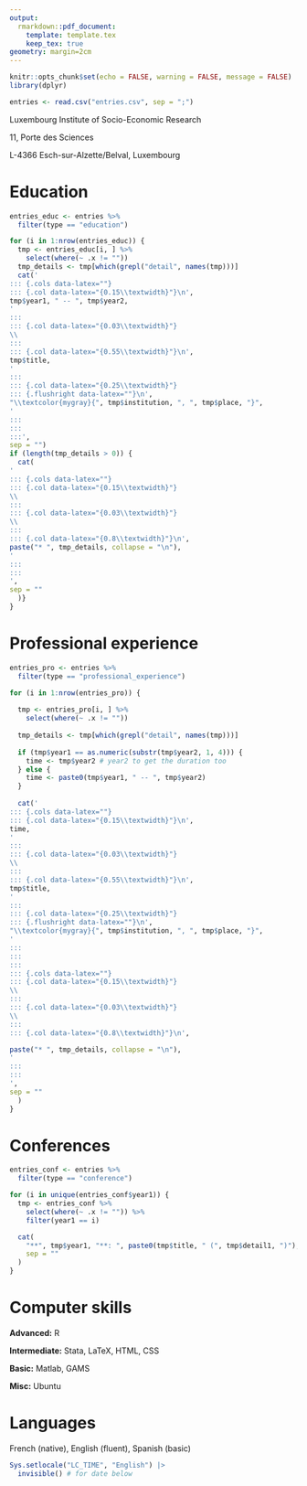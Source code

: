 ```yaml
---
output:
  rmarkdown::pdf_document:
    template: template.tex
    keep_tex: true
geometry: margin=2cm
---
```


```r
knitr::opts_chunk$set(echo = FALSE, warning = FALSE, message = FALSE)
library(dplyr)

entries <- read.csv("entries.csv", sep = ";")
```

\textbf{\huge{Etienne Bacher}}
\vspace{0.2cm} 

Luxembourg Institute of Socio-Economic Research 

11, Porte des Sciences \hfill \href{mailto:etienne.bacher@liser.lu}{\texttt{etienne.bacher@liser.lu}}

L-4366 Esch-sur-Alzette/Belval, Luxembourg \hfill \href{https://www.etiennebacher.com/}{\texttt{www.etiennebacher.com}}


# Education

```r
entries_educ <- entries %>%
  filter(type == "education")

for (i in 1:nrow(entries_educ)) {
  tmp <- entries_educ[i, ] %>% 
    select(where(~ .x != ""))
  tmp_details <- tmp[which(grepl("detail", names(tmp)))]
  cat('
::: {.cols data-latex=""}
::: {.col data-latex="{0.15\\textwidth}"}\n',
tmp$year1, " -- ", tmp$year2,
'
:::
::: {.col data-latex="{0.03\\textwidth}"}
\\ 
:::
::: {.col data-latex="{0.55\\textwidth}"}\n',
tmp$title,
'
:::
::: {.col data-latex="{0.25\\textwidth}"}
::: {.flushright data-latex=""}\n',
"\\textcolor{mygray}{", tmp$institution, ", ", tmp$place, "}",
'
:::
:::
:::',
sep = "")
if (length(tmp_details > 0)) {
  cat(
'
::: {.cols data-latex=""}
::: {.col data-latex="{0.15\\textwidth}"}
\\ 
:::
::: {.col data-latex="{0.03\\textwidth}"}
\\ 
:::
::: {.col data-latex="{0.8\\textwidth}"}\n',
paste("* ", tmp_details, collapse = "\n"),
'
:::
:::
',
sep = ""
  )}
}
```

# Professional experience

```r
entries_pro <- entries %>%
  filter(type == "professional_experience")

for (i in 1:nrow(entries_pro)) {
  
  tmp <- entries_pro[i, ] %>% 
    select(where(~ .x != ""))
  
  tmp_details <- tmp[which(grepl("detail", names(tmp)))]
  
  if (tmp$year1 == as.numeric(substr(tmp$year2, 1, 4))) {
    time <- tmp$year2 # year2 to get the duration too
  } else { 
    time <- paste0(tmp$year1, " -- ", tmp$year2)
  }
  
  cat('
::: {.cols data-latex=""}
::: {.col data-latex="{0.15\\textwidth}"}\n',
time,
'
:::
::: {.col data-latex="{0.03\\textwidth}"}
\\ 
:::
::: {.col data-latex="{0.55\\textwidth}"}\n',
tmp$title,
'
:::
::: {.col data-latex="{0.25\\textwidth}"}
::: {.flushright data-latex=""}\n',
"\\textcolor{mygray}{", tmp$institution, ", ", tmp$place, "}",
'
:::
:::
:::
::: {.cols data-latex=""}
::: {.col data-latex="{0.15\\textwidth}"}
\\ 
:::
::: {.col data-latex="{0.03\\textwidth}"}
\\ 
:::
::: {.col data-latex="{0.8\\textwidth}"}\n',

paste("* ", tmp_details, collapse = "\n"),
'
:::
:::
',
sep = ""
  )
}
```


# Conferences

```r
entries_conf <- entries %>%
  filter(type == "conference")

for (i in unique(entries_conf$year1)) {
  tmp <- entries_conf %>% 
    select(where(~ .x != "")) %>% 
    filter(year1 == i)

  cat(
    "**", tmp$year1, "**: ", paste0(tmp$title, " (", tmp$detail1, ")"),
    sep = ""
  )
}
```


# Computer skills

**Advanced:** R

**Intermediate:** Stata, LaTeX, HTML, CSS

**Basic:** Matlab, GAMS

**Misc:** Ubuntu


# Languages

French (native), English (fluent), Spanish (basic)



\vspace{2cm}


```r
Sys.setlocale("LC_TIME", "English") |> 
  invisible() # for date below
```

\begin{center}
CV last updated on `r format(Sys.Date(), format="%B %d, %Y")`
\end{center}